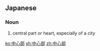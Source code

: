 ==Japanese==
{{ja-kanjitab|ちゅう|しん|ぶ|yomi=on}}

===Noun===
{{ja-noun|ちゅうしんぶ}}
# central part or heart, especially of a city

[[ko:中心部]]
[[sh:中心部]]
[[zh:中心部]]